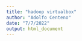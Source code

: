 ```yaml
---
title: "hadoop virtualbox"
author: "Adolfo Centeno"
date: "7/7/2022"
output: html_document
---
```


